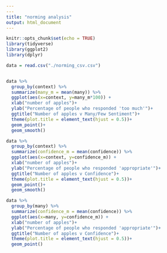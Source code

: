 ---
---
title: "norming analysis"
output: html_document
---

```{r setup, include=FALSE}
knitr::opts_chunk$set(echo = TRUE)
library(tidyverse)
library(ggplot2)
library(dplyr)
```

```{r}

data = read.csv("./norming_csv.csv")


data %>%
  group_by(context) %>%
  summarize(many_m = mean(many)) %>%
  ggplot(aes(x=context, y=many_m*100)) +
  xlab("number of apples")+
  ylab("Percentage of people who responded 'too much'")+
  ggtitle("Number of apples v Many/Few Sentiment")+
  theme(plot.title = element_text(hjust = 0.5))+
  geom_point()+
  geom_smooth()

data %>%
  group_by(context) %>%
  summarize(confidence_m = mean(confidence)) %>%
  ggplot(aes(x=context, y=confidence_m)) +
  xlab("number of apples")+
  ylab("Percentage of people who responded 'appropriate'")+
  ggtitle("Number of apples v Confidence")+
  theme(plot.title = element_text(hjust = 0.5))+
  geom_point()+
  geom_smooth()

data %>%
  group_by(many) %>%
  summarize(confidence_m = mean(confidence)) %>%
  ggplot(aes(x=many, y=confidence_m)) +
  xlab("number of apples")+
  ylab("Percentage of people who responded 'appropriate'")+
  ggtitle("Number of apples v Confidence")+
  theme(plot.title = element_text(hjust = 0.5))+
  geom_point()


```





